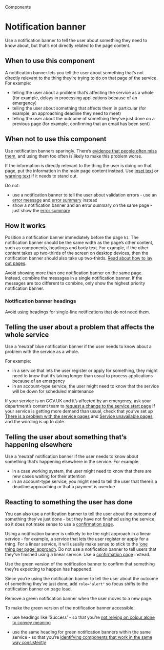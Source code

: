 
<Meta title="Components/Notification banner" />

<Hint>Components</Hint>

# Notification banner

Use a notification banner to tell the user about something they need to know about, but that’s not directly related to the page content.

<Canvas>
  <Story of={NotificationBannerStories.primary} />
</Canvas>

## When to use this component

A notification banner lets you tell the user about something that’s not directly relevant to the thing they’re trying to do on that page of the service. For example:

- telling the user about a problem that’s affecting the service as a whole (for example, delays in processing applications because of an emergency)
- telling the user about something that affects them in particular (for example, an approaching deadline they need to meet)
- telling the user about the outcome of something they’ve just done on a previous page (for example, confirming that an email has been sent)

## When not to use this component

Use notification banners sparingly. There’s <a class="govuk-link" href="https://www.nngroup.com/articles/banner-blindness-old-and-new-findings/">evidence that people often miss them</a>, and using them too often is likely to make this problem worse.

If the information is directly relevant to the thing the user is doing on that page, put the information in the main page content instead. Use <a class="govuk-link" href="/?path=/docs/components-inset-text--docs">inset text</a> or <a class="govuk-link" href="/?path=/docs/components-warning-text--docs">warning text</a> if it needs to stand out.

Do not:

- use a notification banner to tell the user about validation errors - use an <a class="govuk-link" href="/?path=/docs/components-error-message--docs">error message</a> and <a class="govuk-link" href="/?path=/docs/components-error-summary--docs">error summary</a> instead
- show a notification banner and an error summary on the same page - just show the <a class="govuk-link" href="/?path=/docs/components-error-summary--docs">error summary</a>

## How it works

Position a notification banner immediately before the page `h1`. The notification banner should be the same width as the page’s other content, such as components, headings and body text. For example, if the other content takes up two-thirds of the screen on desktop devices, then the notification banner should also take up two-thirds. <a class="govuk-link" href="https://design-system.service.gov.uk/styles/layout/">Read about how to lay out pages</a>.

Avoid showing more than one notification banner on the same page. Instead, combine the messages in a single notification banner. If the messages are too different to combine, only show the highest priority notification banner.

### Notification banner headings

Avoid using headings for single-line notifications that do not need them.

## Telling the user about a problem that affects the whole service

Use a ‘neutral’ blue notification banner if the user needs to know about a problem with the service as a whole.

For example:

- in a service that lets the user register or apply for something, they might need to know that it’s taking longer than usual to process applications because of an emergency
- in an account-type service, the user might need to know that the service will be down for scheduled maintenance

<Canvas>
  <Story of={NotificationBannerStories.coronavirus} />
</Canvas>

If your service is on GOV.UK and it’s affected by an emergency, ask your department’s content team to <a class="govuk-link" href="https://www.gov.uk/guidance/contact-the-government-digital-service/request-a-thing#change-govuk-content">request a change to the service start page</a>
If your service is getting more demand than usual, check that you’ve set up <a class="govuk-link" href="/patterns/problem-with-the-service-pages/">There is a problem with the service pages</a> and <a class="govuk-link" href="/patterns/service-unavailable-pages/">Service unavailable pages</a>, and the wording is up to date.

## Telling the user about something that’s happening elsewhere

Use a ‘neutral’ notification banner if the user needs to know about something that’s happening elsewhere in the service. For example:

- in a case working system, the user might need to know that there are new cases waiting for their attention
- in an account-type service, you might need to tell the user that there’s a deadline approaching or that a payment is overdue

<Canvas>
  <Story of={NotificationBannerStories.primary} />
</Canvas>

## Reacting to something the user has done

You can also use a notification banner to tell the user about the outcome of something they’ve just done - but they have not finished using the service, so it does not make sense to use a <a class="govuk-link" href="/patterns/confirmation-pages/">confirmation page</a>.

Using a notification banner is unlikely to be the right approach in a linear service - for example, a service that lets the user register or apply for a thing. For a linear service, it will usually make sense to stick to the <a class="govuk-link" href="https://www.gov.uk/service-manual/design/form-structure">‘one thing per page’ approach</a>. Do not use a notification banner to tell users that they’ve finished using a linear service. Use a <a class="govuk-link" href="/patterns/confirmation-pages/">confirmation page</a> instead.

Use the green version of the notification banner to confirm that something they’re expecting to happen has happened.

<Canvas>
  <Story of={NotificationBannerStories.green} />
</Canvas>

Since you’re using the notification banner to tell the user about the outcome of something they’ve just done, add `role="alert"` so focus shifts to the notification banner on page load.

Remove a green notification banner when the user moves to a new page.

To make the green version of the notification banner accessible:

- use headings like ‘Success’ - so that you’re <a class="govuk-link" href="https://www.w3.org/WAI/WCAG21/Understanding/use-of-color.html">not relying on colour alone to convey meaning</a>

- use the same heading for green notification banners within the same service - so that you’re <a class="govuk-link" href="https://www.w3.org/WAI/WCAG21/Understanding/consistent-identification">identifying components that work in the same way consistently</a>

<GovScript />
